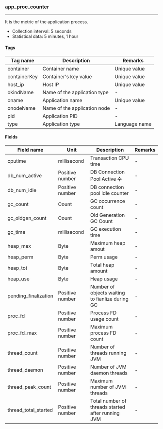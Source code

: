 ### app_proc_counter

* * *

It is the metric of the application process.

-   Collection interval: 5 seconds
-   Statistical data: 5 minutes, 1 hour

#### Tags

| Tag name     | Description                  | Remarks       |
| ------------ | ---------------------------- | ------------- |
| container    | Container name               | Unique value  |
| containerKey | Container's key value        | Unique value  |
| host_ip      | Host IP                      | Unique value  |
| okindName    | Name of the application type | -             |
| oname        | Application name             | Unique value  |
| onodeName    | Name of the application node | -             |
| pid          | Application PID              | -             |
| type         | Application type             | Language name |

#### Fields

| Field name           | Unit            | Description                                       | Remarks |
| -------------------- | --------------- | ------------------------------------------------- | ------- |
| cputime              | millisecond     | Transaction CPU time                              | -       |
| db_num_active        | Positive number | DB Connection Pool Active 수                       | -       |
| db_num_idle          | Positive number | DB connection pool idle counter                   | -       |
| gc_count             | Count           | GC occurrence count                               | -       |
| gc_oldgen_count      | Count           | Old Generation GC Count                           | -       |
| gc_time              | millisecond     | GC execution time                                 | -       |
| heap_max             | Byte            | Maximum heap amout                                | -       |
| heap_perm            | Byte            | Perm usage                                        | -       |
| heap_tot             | Byte            | Total heap amount                                 | -       |
| heap_use             | Byte            | Heap usage                                        | -       |
| pending_finalization | Positive number | Number of objects waiting to fianlize during GC   | -       |
| proc_fd              | Positive number | Process FD usage count                            | -       |
| proc_fd_max          | Positive number | Maximum process FD count                          | -       |
| thread_count         | Positive number | Number of threads running JVM                     | -       |
| thread_daemon        | Positive number | Number of JVM daemon threads                      | -       |
| thread_peak_count    | Positive number | Maximum number of JVM threads                     | -       |
| thread_total_started | Positive number | Total number of threads started after running JVM | -       |
